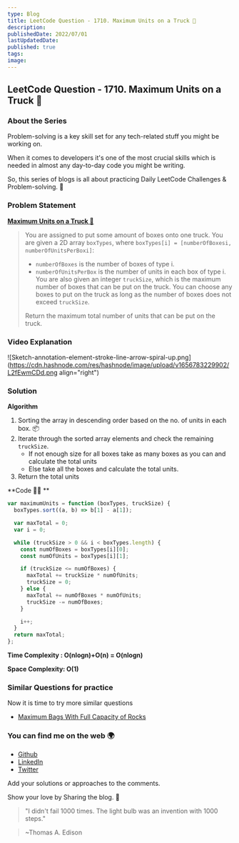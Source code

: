 ```yaml
---
type: Blog
title: LeetCode Question - 1710. Maximum Units on a Truck 🚛
description:
publishedDate: 2022/07/01
lastUpdatedDate:
published: true
tags:
image:
---
```


## LeetCode Question - 1710. Maximum Units on a Truck 🚛

### About the Series

Problem-solving is a key skill set for any tech-related stuff you might be working on.

When it comes to developers it's one of the most crucial skills which is needed in almost any day-to-day code you might be writing.

So, this series of blogs is all about practicing Daily LeetCode Challenges & Problem-solving. 🚀

### Problem Statement

[**Maximum Units on a Truck 🚛**](https://leetcode.com/problems/maximum-units-on-a-truck)

> You are assigned to put some amount of boxes onto one truck. You are given a 2D array `boxTypes`, where `boxTypes[i] = [numberOfBoxesi, numberOfUnitsPerBoxi]`:
>
> - `numberOfBoxes` is the number of boxes of type i.
> - `numberOfUnitsPerBox` is the number of units in each box of type i.
>   You are also given an integer `truckSize`, which is the maximum number of boxes that can be put on the truck. You can choose any boxes to put on the truck as long as the number of boxes does not exceed `truckSize`.
>
> Return the maximum total number of units that can be put on the truck.

### Video Explanation

<YouTubeEmbed slugHash="mx1Z7PszOkU" />

![Sketch-annotation-element-stroke-line-arrow-spiral-up.png](https://cdn.hashnode.com/res/hashnode/image/upload/v1656783229902/L2fEwmCDd.png align="right")

### Solution

**Algorithm**

1. Sorting the array in descending order based on the no. of units in each box. 📦
2. Iterate through the sorted array elements and check the remaining `truckSize`.
   - If not enough size for all boxes take as many boxes as you can and calculate the total units
   - Else take all the boxes and calculate the total units.
3. Return the total units

**Code 🧑‍💻 **

```js
var maximumUnits = function (boxTypes, truckSize) {
  boxTypes.sort((a, b) => b[1] - a[1]);

  var maxTotal = 0;
  var i = 0;

  while (truckSize > 0 && i < boxTypes.length) {
    const numOfBoxes = boxTypes[i][0];
    const numOfUnits = boxTypes[i][1];

    if (truckSize <= numOfBoxes) {
      maxTotal += truckSize * numOfUnits;
      truckSize = 0;
    } else {
      maxTotal += numOfBoxes * numOfUnits;
      truckSize -= numOfBoxes;
    }

    i++;
  }
  return maxTotal;
};
```

**Time Complexity : O(nlogn)+O(n) = O(nlogn)**

**Space Complexity: O(1)**

### Similar Questions for practice

Now it is time to try more similar questions

- [Maximum Bags With Full Capacity of Rocks](https://leetcode.com/problems/maximum-bags-with-full-capacity-of-rocks/)

### You can find me on the web 🌍

- [Github](https://github.com/Souravdey777)
- [LinkedIn](https://www.linkedin.com/in/souravdey777)
- [Twitter](https://twitter.com/Souravdey777)

Add your solutions or approaches to the comments.

Show your love by Sharing the blog. 🤗

> "I didn't fail 1000 times. The light bulb was an invention with 1000 steps."

> ~Thomas A. Edison
